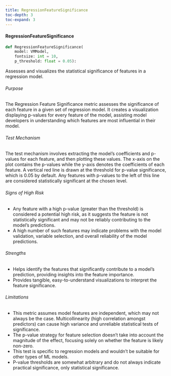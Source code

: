 ```yaml
---
title: RegressionFeatureSignificance
toc-depth: 3
toc-expand: 3
---
```






  
#### RegressionFeatureSignificance

```python
def RegressionFeatureSignificance(
    model: VMModel,
    fontsize: int = 10,
    p_threshold: float = 0.05):
```

Assesses and visualizes the statistical significance of features in a regression model.

###### Purpose

The Regression Feature Significance metric assesses the significance of each feature in a given set of regression
model. It creates a visualization displaying p-values for every feature of the model, assisting model developers
in understanding which features are most influential in their model.

###### Test Mechanism

The test mechanism involves extracting the model's coefficients and p-values for each feature, and then plotting these
values. The x-axis on the plot contains the p-values while the y-axis denotes the coefficients of each feature. A
vertical red line is drawn at the threshold for p-value significance, which is 0.05 by default. Any features with
p-values to the left of this line are considered statistically significant at the chosen level.

###### Signs of High Risk

- Any feature with a high p-value (greater than the threshold) is considered a potential high risk, as it suggests
the feature is not statistically significant and may not be reliably contributing to the model's predictions.
- A high number of such features may indicate problems with the model validation, variable selection, and overall
reliability of the model predictions.

###### Strengths

- Helps identify the features that significantly contribute to a model's prediction, providing insights into the
feature importance.
- Provides tangible, easy-to-understand visualizations to interpret the feature significance.

###### Limitations

- This metric assumes model features are independent, which may not always be the case. Multicollinearity (high
correlation amongst predictors) can cause high variance and unreliable statistical tests of significance.
- The p-value strategy for feature selection doesn't take into account the magnitude of the effect, focusing solely
on whether the feature is likely non-zero.
- This test is specific to regression models and wouldn't be suitable for other types of ML models.
- P-value thresholds are somewhat arbitrary and do not always indicate practical significance, only statistical
significance.




 